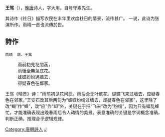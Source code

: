'''王驾'''（{{bd|851年||？}}），[[唐朝|晚唐]]诗人，字大用，自号守素先生。

其诗作《社日》描写农民在丰年里欢度社日的情景，流传甚广。 一说，此诗为张演所作。雨晴一首也流傳於世。

== 詩作 ==
 雨晴  唐．王駕

:雨前初見花間蕊，
:雨後全無葉底花。
:蜂蝶紛紛過牆去，
:卻疑春色在鄰家。

{{唐朝人小作品}}
[[Category:唐朝詩人|Category:唐朝詩人]]
[[Category:王姓|J]]
王驾《晴景》诗：“雨前初见花间蕊，雨后全无叶底花。蝴蝶飞来过墙去，应疑春色在邻家。”王安石改其后两句为“蜂蝶纷纷过墙去，却疑春色在邻家”，这里除了改“蝴”作“蜂”，改“应”作“却”外，关键在于把“飞来”改为“纷纷”，因为只有蝶乱蜂忙，才能准确表现出晚春雨后令人动情的美景。表意准确的关键是字词概念准确，判断正确，推理合乎逻辑规律。